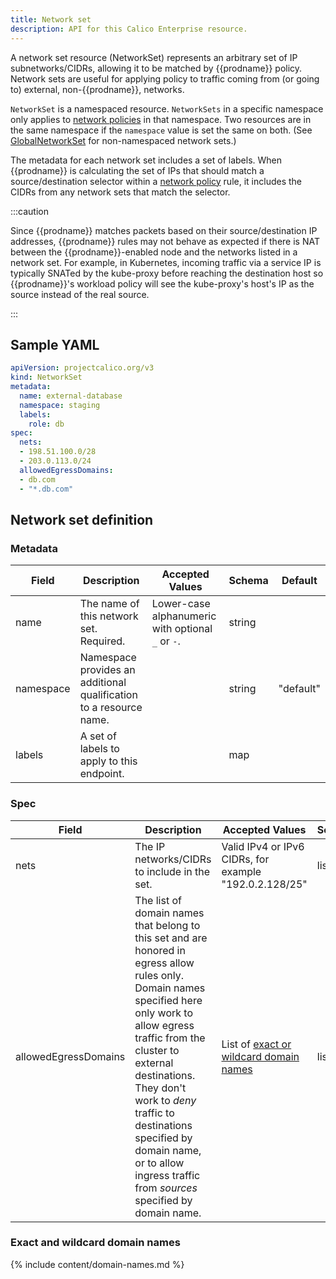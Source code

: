 ```yaml
---
title: Network set
description: API for this Calico Enterprise resource.
---
```


A network set resource (NetworkSet) represents an arbitrary set of IP subnetworks/CIDRs,
allowing it to be matched by {{prodname}} policy.  Network sets are useful for applying policy to traffic
coming from (or going to) external, non-{{prodname}}, networks.

`NetworkSet` is a namespaced resource. `NetworkSets` in a specific namespace
only applies to [network policies](networkpolicy.mdx)
in that namespace. Two resources are in the same namespace if the `namespace`
value is set the same on both. (See [GlobalNetworkSet](globalnetworkset.mdx) for non-namespaced network sets.)

The metadata for each network set includes a set of labels.  When {{prodname}} is calculating the set of
IPs that should match a source/destination selector within a
[network policy](networkpolicy.mdx) rule, it includes
the CIDRs from any network sets that match the selector.

:::caution

Since {{prodname}} matches packets based on their source/destination IP addresses,
{{prodname}} rules may not behave as expected if there is NAT between the {{prodname}}-enabled node and the
networks listed in a network set.  For example, in Kubernetes, incoming traffic via a service IP is
typically SNATed by the kube-proxy before reaching the destination host so {{prodname}}'s workload
policy will see the kube-proxy's host's IP as the source instead of the real source.

:::

## Sample YAML

```yaml
apiVersion: projectcalico.org/v3
kind: NetworkSet
metadata:
  name: external-database
  namespace: staging
  labels:
    role: db
spec:
  nets:
  - 198.51.100.0/28
  - 203.0.113.0/24
  allowedEgressDomains:
  - db.com
  - "*.db.com"
```

## Network set definition

### Metadata

| Field     | Description                                                        | Accepted Values                                   | Schema | Default   |
|-----------|--------------------------------------------------------------------|---------------------------------------------------|--------|-----------|
| name      | The name of this network set. Required.                            | Lower-case alphanumeric with optional `_` or `-`. | string |           |
| namespace | Namespace provides an additional qualification to a resource name. |                                                   | string | "default" |
| labels    | A set of labels to apply to this endpoint.                         |                                                   | map    |           |

### Spec

| Field       | Description                                  | Accepted Values                                         | Schema | Default    |
|-------------|----------------------------------------------|---------------------------------------------------------|--------|------------|
| nets        | The IP networks/CIDRs to include in the set. | Valid IPv4 or IPv6 CIDRs, for example "192.0.2.128/25"  | list   |            |
| allowedEgressDomains | The list of domain names that belong to this set and are honored in egress allow rules only.  Domain names specified here only work to allow egress traffic from the cluster to external destinations.  They don't work to _deny_ traffic to destinations specified by domain name, or to allow ingress traffic from _sources_ specified by domain name. | List of [exact or wildcard domain names](#exact-and-wildcard-domain-names) | list   |            |


### Exact and wildcard domain names

{% include content/domain-names.md %}

